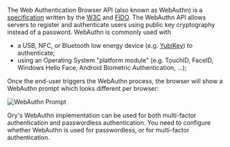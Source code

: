 The Web Authentication Browser API (also known as WebAuthn) is a [specification](https://w3c.github.io/webauthn/) written by the
[W3C](https://www.w3.org/) and [FIDO](https://fidoalliance.org/). The WebAuthn API allows servers to register and authenticate
users using public key cryptography instead of a password. WebAuthn is commonly used with

- a USB, NFC, or Bluetooth low energy device (e.g. [YubiKey](https://www.yubico.com)) to authenticate;
- using an Operating System "platform module" (e.g. TouchID, FaceID, Windows Hello Face, Android Biometric Authentication, ...);

Once the end-user triggers the WebAuthn process, the browser will show a WebAuthn prompt which looks different per browser:

![WebAuthn Prompt](../../../_static/webauthn/prompt.png)

Ory's WebAuthn implementation can be used for both multi-factor authentication and passwordless authentication. You need to
configure whether WebAuthn is used for passwordless, or for multi-factor authentication.
